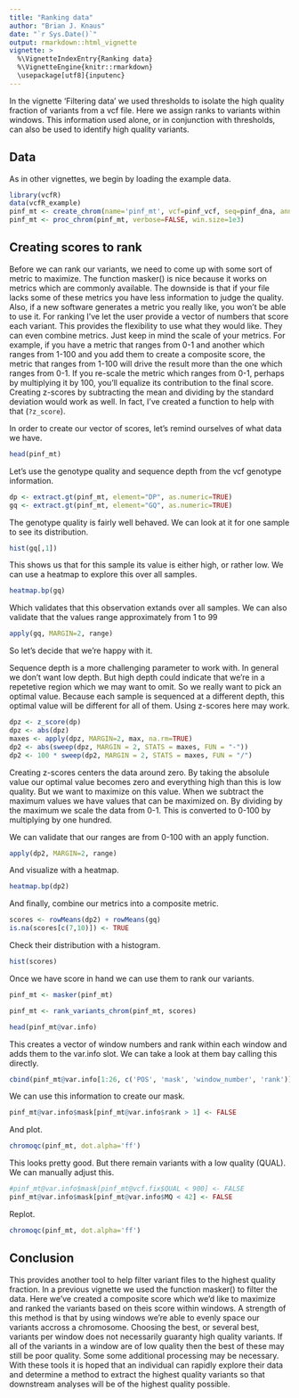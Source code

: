 ```yaml
---
title: "Ranking data"
author: "Brian J. Knaus"
date: "`r Sys.Date()`"
output: rmarkdown::html_vignette
vignette: >
  %\VignetteIndexEntry{Ranking data}
  %\VignetteEngine{knitr::rmarkdown}
  \usepackage[utf8]{inputenc}
---
```



In the vignette 'Filtering data' we used thresholds to isolate the high quality fraction of variants from a vcf file.
Here we assign ranks to variants within windows.
This information used alone, or in conjunction with thresholds, can also be used to identify high quality variants.


## Data

As in other vignettes, we begin by loading the example data.

```r
library(vcfR)
data(vcfR_example)
pinf_mt <- create_chrom(name='pinf_mt', vcf=pinf_vcf, seq=pinf_dna, ann=pinf_gff, verbose=FALSE)
pinf_mt <- proc_chrom(pinf_mt, verbose=FALSE, win.size=1e3)
```


## Creating scores to rank


Before we can rank our variants, we need to come up with some sort of metric to maximize.
The function masker() is nice because it works on metrics which are commonly available.
The downside is that if your file lacks some of these metrics you have less information to judge the quality.
Also, if a new software generates a metric you really like, you won't be able to use it.
For ranking I've let the user provide a vector of numbers that score each variant.
This provides the flexibility to use what they would like.
They can even combine metrics.
Just keep in mind the scale of your metrics.
For example, if you have a metric that ranges from 0-1 and another which ranges from 1-100 and you add them to create a composite score, the metric that ranges from 1-100 will drive the result more than the one which ranges from 0-1.
If you re-scale the metric which ranges from 0-1, perhaps by multiplying it by 100, you'll equalize its contribution to the final score.
Creating z-scores by subtracting the mean and dividing by the standard deviation would work as well.
In fact, I've created a function to help with that (`?z_score`).


In order to create our vector of scores, let's remind ourselves of what data we have.


```r
head(pinf_mt)
```



Let's use the genotype quality and sequence depth from the vcf genotype information.


```r
dp <- extract.gt(pinf_mt, element="DP", as.numeric=TRUE)
gq <- extract.gt(pinf_mt, element="GQ", as.numeric=TRUE)
```


The genotype quality is fairly well behaved.
We can look at it for one sample to see its distribution.


```r
hist(gq[,1])
```


This shows us that for this sample its value is either high, or rather low.
We can use a heatmap to explore this over all samples.


```r
heatmap.bp(gq)
```


Which validates that this observation extands over all samples.
We can also validate that the values range approximately from 1 to 99 


```r
apply(gq, MARGIN=2, range)
```


So let's decide that we're happy with it.


Sequence depth is a more challenging parameter to work with.
In general we don't want low depth.
But high depth could indicate that we're in a repetetive region which we may want to omit.
So we really want to pick an optimal value.
Because each sample is sequenced at a different depth, this optimal value will be different for all of them.
Using z-scores here may work.


```r
dpz <- z_score(dp)
dpz <- abs(dpz)
maxes <- apply(dpz, MARGIN=2, max, na.rm=TRUE)
dp2 <- abs(sweep(dpz, MARGIN = 2, STATS = maxes, FUN = "-"))
dp2 <- 100 * sweep(dp2, MARGIN = 2, STATS = maxes, FUN = "/")
```


Creating z-scores centers the data around zero.
By taking the absolule value our optimal value becomes zero and everything high than this is low quality.
But we want to maximize on this value.
When we subtract the maximum values we have values that can be maximized on.
By dividing by the maximum we scale the data from 0-1.
This is converted to 0-100 by multiplying by one hundred.


We can validate that our ranges are from 0-100 with an apply function.


```r
apply(dp2, MARGIN=2, range)
```


And visualize with a heatmap.


```r
heatmap.bp(dp2)
```


And finally, combine our metrics into a composite metric.


```r
scores <- rowMeans(dp2) + rowMeans(gq)
is.na(scores[c(7,10)]) <- TRUE
```


Check their distribution with a histogram.


```r
hist(scores)
```


Once we have score in hand we can use them to rank our variants.


```r
pinf_mt <- masker(pinf_mt)

pinf_mt <- rank_variants_chrom(pinf_mt, scores)

head(pinf_mt@var.info)
```



This creates a vector of window numbers and rank within each window and adds them to the var.info slot.
We can take a look at them bay calling this directly.


```r
cbind(pinf_mt@var.info[1:26, c('POS', 'mask', 'window_number', 'rank')], scores[1:26])
```


We can use this information to create our mask.


```r
pinf_mt@var.info$mask[pinf_mt@var.info$rank > 1] <- FALSE
```


And plot.


```r
chromoqc(pinf_mt, dot.alpha='ff')
```



This looks pretty good.
But there remain variants with a low quality (QUAL).
We can manually adjust this.



```r
#pinf_mt@var.info$mask[pinf_mt@vcf.fix$QUAL < 900] <- FALSE
pinf_mt@var.info$mask[pinf_mt@var.info$MQ < 42] <- FALSE
```


Replot.


```r
chromoqc(pinf_mt, dot.alpha='ff')
```



## Conclusion


This provides another tool to help filter variant files to the highest quality fraction.
In a previous vignette we used the function masker() to filter the data.
Here we've created a composite score which we'd like to maximize and ranked the variants based on theis score within windows.
A strength of this method is that by using windows we're able to evenly space our variants accross a chromosome.
Choosing the best, or several best, variants per window does not necessarily guaranty high quality variants.
If all of the variants in a window are of low quality then the best of these may still be poor quality.
Some some additional processing may be necessary.
With these tools it is hoped that an individual can rapidly explore their data and determine a method to extract the highest quality variants so that downstream analyses will be of the highest quality possible.









